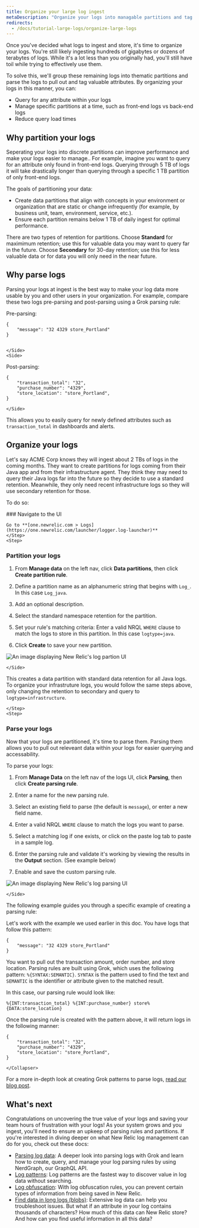 ```yaml
---
title: Organize your large log ingest
metaDescription: "Organize your logs into managable partitions and tag their attributes with logs parsing"
redirects:
  - /docs/tutorial-large-logs/organize-large-logs
---
```



Once you've decided what logs to ingest and store, it's time to organize your logs. You're still likely ingesting hundreds of gigabytes or dozens of terabytes of logs. While it's a lot less than you originally had, you'll still have toil while trying to effectively use them. 

To solve this, we'll group these remaining logs into thematic partitions and parse the logs to pull out and tag valuable attributes. By organizing your logs in this manner, you can:

* Query for any attribute within your logs
* Manage specific partitions at a time, such as front-end logs vs back-end logs
* Reduce query load times 


## Why partition your logs

Seperating your logs into discrete partitions can improve performance and make your logs easier to manage.. For example, imagine you want to query for an attribute only found in front-end logs. Querying through 5 TB of logs it will take drastically longer than querying through a specific 1 TB partition of only front-end logs. 

The goals of partitioning your data:
*   Create data partitions that align with concepts in your environment or organization that are static or change infrequently (for example, by business unit, team, environment, service, etc.).
*  Ensure each partition remains below 1 TB of daily ingest for optimal performance.

There are two types of retention for partitions. Choose **Standard** for maximimum retention; use this for valuable data you may want to query far in the future. Choose **Secondary** for 30-day retention; use this for less valuable data or for data you will only need in the near future. 

## Why parse logs

Parsing your logs at ingest is the best way to make your log data more usable by you and other users in your organization. For example, compare these two logs pre-parsing and post-parsing using a Grok parsing rule:

<SideBySide>
    <Side>
Pre-parsing:

```
{
    "message": "32 4329 store_Portland"
}


```

    </Side>
    <Side>

Post-parsing:

```
{
    "transaction_total": "32",
    "purchase_number": "4329",
    "store_location": "store_Portland",
}
```

    </Side>
</SideBySide>



This allows you to easily query for newly defined attributes such as `transaction_total` in dashboards and alerts.



## Organize your logs

Let's say ACME Corp knows they will ingest about 2 TBs of logs in the coming months. They want to create partitions for logs coming from their Java app and from their infrastructure agent. They think they may need to query their Java logs far into the future so they decide to use a standard retention. Meanwhile, they only need recent infrastructure logs so they will use secondary retention for those.

To do so:

<Steps>
    <Step>
    ### Navigate to the UI

    Go to **[one.newrelic.com > Logs](https://one.newrelic.com/launcher/logger.log-launcher)**    
    </Step>
    <Step>

### Partition your logs



<SideBySide>
    <Side>

1. From **Manage data** on the left nav, click **Data partitions**, then click **Create partition rule**.
2. Define a partition name as an alphanumeric string that begins with `Log_`. In this case `Log_java`. 
3. Add an optional description.
4. Select the standard namespace retention for the partition.
5. Set your rule's matching criteria: Enter a valid NRQL `WHERE` clause to match the logs to store in this partition. In this case `logtype=java`.
6. Click **Create** to save your new partition.

    </Side>
    <Side>

<img
    title="log-partition"
    alt="An image displaying New Relic's log partion UI"
    src={logsPartition}
/>

    </Side>
</SideBySide>




This creates a data partition with standard data retention for all Java logs. To organize your infrastruture logs, you would follow the same steps above, only changing the retention to secondary and query to `logtype=infrastructure`.

    </Step>
    <Step>

### Parse your logs

Now that your logs are partitioned, it's time to parse them. Parsing them allows you to pull out releveant data within your logs for easier querying and accessability.

To parse your logs:

<SideBySide>
    <Side>

1. From **Manage Data** on the left nav of the logs UI, click **Parsing**, then click **Create parsing rule**.
2. Enter a name for the new parsing rule.
3. Select an existing field to parse (the default is `message`), or enter a new field name.
4. Enter a valid NRQL `WHERE` clause to match the logs you want to parse. 
5. Select a matching log if one exists, or click on the paste log tab to paste in a sample log.
6. Enter the parsing rule and validate it's working by viewing the results in the **Output** section. (See example below)
7. Enable and save the custom parsing rule.

    </Side>
    <Side>

<img
    title="log-parsing"
    alt="An image displaying New Relic's log parsing UI"
    src={logsParsing}
/>

    </Side>
</SideBySide>



The following example guides you through a specific example of creating a parsing rule:

<CollapserGroup>
    <Collapser
        id="example"
        title="Parsing logs example"
    >
Let's work with the example we used earlier in this doc. You have logs that follow this pattern:

```
{
    "message": "32 4329 store_Portland"
}
```

You want to pull out the transaction amount, order number, and store location. Parsing rules are built using Grok, which uses the following pattern: `%{SYNTAX:SEMANTIC}`. `SYNTAX` is the pattern used to find the text and `SEMANTIC` is the identifier or attribute given to the matched result.

In this case, our parsing rule would look like:

```
%{INT:transaction_total} %{INT:purchase_number} store%{DATA:store_location}
```

Once the parsing rule is created with the pattern above, it will return logs in the following manner:

```
{
    "transaction_total": "32",
    "purchase_number": "4329",
    "store_location": "store_Portland",
}
```
    </Collapser>
</CollapserGroup>

For a more in-depth look at creating Grok patterns to parse logs, [read our blog post](https://newrelic.com/blog/how-to-relic/how-to-use-grok-log-parsing).
    </Step>
</Steps>

## What's next

Congratulations on uncovering the true value of your logs and saving your team hours of frustration with your logs! As your system grows and you ingest, you'll need to ensure an upkeep of parsing rules and partitions. If you're interested in diving deeper on what New Relic log management can do for you, check out these docs:

* [Parsing log data](/docs/logs/ui-data/parsing): A deeper look into parsing logs with Grok and learn how to create, query, and manage your log parsing rules by using NerdGraph, our GraphQL API.
* [Log patterns](/docs/logs/ui-data/find-unusual-logs-log-patterns/): Log patterns are the fastest way to discover value in log data without searching.
* [Log obfuscation](/docs/logs/ui-data/obfuscation-ui/): With log obfuscation rules, you can prevent certain types of information from being saved in New Relic.
* [Find data in long logs (blobs)](/docs/logs/ui-data/long-logs-blobs/): Extensive log data can help you troubleshoot issues. But what if an attribute in your log contains thousands of characters? How much of this data can New Relic store? And how can you find useful information in all this data?

<DocTiles numbered>
  <DocTile title='Get started' path="/docs/tutorial-large-logs/get-started-managing-large-logs" ></DocTile>
  <DocTile title='Filter and reduce your log ingest'   path="/docs/tutorial-large-logs/filter-large-logs" ></DocTile>
  <DocTile title='Organize your logs' label={{text: 'You are here', color: '#FCD672'}} path="/docs/tutorial-large-logs/organize-large-logs" ></DocTile>
</DocTiles>


